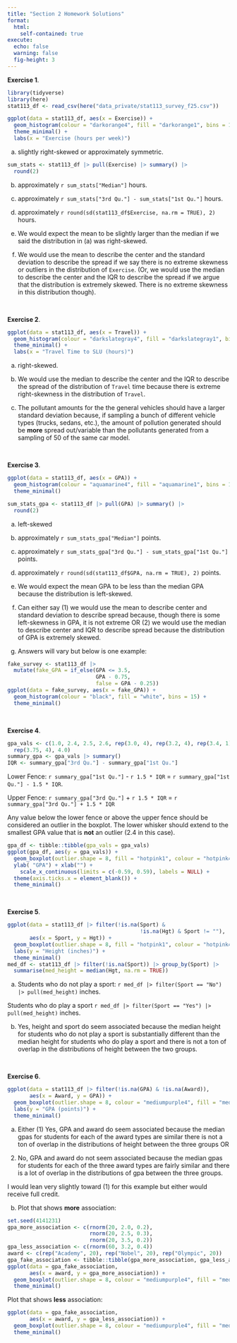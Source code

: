 ```yaml
---
title: "Section 2 Homework Solutions"
format: 
  html:
    self-contained: true
execute:
  echo: false
  warning: false
  fig-height: 3
---
```


__Exercise 1__.

```r
library(tidyverse)
library(here)
stat113_df <- read_csv(here("data_private/stat113_survey_f25.csv"))

ggplot(data = stat113_df, aes(x = Exercise)) + 
  geom_histogram(colour = "darkorange4", fill = "darkorange1", bins = 10) +
  theme_minimal() +
  labs(x = "Exercise (hours per week)")
```

a. slightly right-skewed or approximately symmetric.

<!-- (or approximately symmetric would also get credit). -->

```r
sum_stats <- stat113_df |> pull(Exercise) |> summary() |>
  round(2)
```

b. approximately `r sum_stats["Median"]` hours.

c. approximately `r sum_stats["3rd Qu."] - sum_stats["1st Qu."]` hours.

d. approximately `r round(sd(stat113_df$Exercise, na.rm = TRUE), 2)` hours.

e. We would expect the mean to be slightly larger than the median if we said the distribution in (a) was right-skewed.

f. We would use the mean to describe the center and the standard deviation to describe the spread if we say there is no extreme skewness or outliers in the distribution of `Exercise`. (Or, we would use the median to describe the center and the IQR to describe the spread if we argue that the distribution is extremely skewed. There is no extreme skewness in this distribution though).

<br>

__Exercise 2__.

```r
ggplot(data = stat113_df, aes(x = Travel)) + 
  geom_histogram(colour = "darkslategray4", fill = "darkslategray1", bins = 15) +
  theme_minimal() +
  labs(x = "Travel Time to SLU (hours)")
```

a. right-skewed.

b. We would use the median to describe the center and the IQR to describe the spread of the distribution of `Travel` time because there is extreme right-skewness in the distribution of `Travel`.

c. The pollutant amounts for the the general vehicles should have a larger standard deviation because, if sampling a bunch of different vehicle types (trucks, sedans, etc.), the amount of pollution generated should be __more__ spread out/variable than the pollutants generated from a sampling of 50 of the same car model.

<br>

__Exercise 3__. 

```r
ggplot(data = stat113_df, aes(x = GPA)) + 
  geom_histogram(colour = "aquamarine4", fill = "aquamarine1", bins = 15) +
  theme_minimal() 

sum_stats_gpa <- stat113_df |> pull(GPA) |> summary() |>
  round(2)
```

a. left-skewed

b. approximately `r sum_stats_gpa["Median"]` points.

c. approximately `r sum_stats_gpa["3rd Qu."] - sum_stats_gpa["1st Qu."]` points.

d. approximately `r round(sd(stat113_df$GPA, na.rm = TRUE), 2)` points.

e. We would expect the mean GPA to be less than the median GPA because the distribution is left-skewed.

f. Can either say (1) we would use the mean to describe center and standard deviation to describe spread because, though there is some left-skewness in GPA, it is not extreme OR (2) we would use the median to describe center and IQR to describe spread because the distribution of GPA is extremely skewed.

g. Answers will vary but below is one example:

```r
fake_survey <- stat113_df |>
  mutate(fake_GPA = if_else(GPA <= 3.5,
                            GPA - 0.75,
                            false = GPA - 0.25))
ggplot(data = fake_survey, aes(x = fake_GPA)) +
  geom_histogram(colour = "black", fill = "white", bins = 15) +
  theme_minimal()
```

<br>

__Exercise 4__.

```r
gpa_vals <- c(1.0, 2.4, 2.5, 2.6, rep(3.0, 4), rep(3.2, 4), rep(3.4, 1), rep(3.6, 4),
  rep(3.75, 4), 4.0)
summary_gpa <- gpa_vals |> summary()
IQR <- summary_gpa["3rd Qu."] - summary_gpa["1st Qu."]
```

Lower Fence: `r summary_gpa["1st Qu."]` - `r 1.5 * IQR` = `r summary_gpa["1st Qu."] - 1.5 * IQR`.

Upper Fence: `r summary_gpa["3rd Qu."]` + `r 1.5 * IQR` = `r summary_gpa["3rd Qu."] + 1.5 * IQR`

Any value below the lower fence or above the upper fence should be considered an outlier in the boxplot. The lower whisker should extend to the smallest GPA value that is __not__ an outlier (2.4 in this case).

```r
gpa_df <- tibble::tibble(gpa_vals = gpa_vals)
ggplot(gpa_df, aes(y = gpa_vals)) +
  geom_boxplot(outlier.shape = 8, fill = "hotpink1", colour = "hotpink4") +
  ylab( "GPA") + xlab("") +
    scale_x_continuous(limits = c(-0.59, 0.59), labels = NULL) +
  theme(axis.ticks.x = element_blank()) +
  theme_minimal()
```

<br>

__Exercise 5__.

```r
ggplot(data = stat113_df |> filter(!is.na(Sport) &
                                          !is.na(Hgt) & Sport != ""),
       aes(x = Sport, y = Hgt)) +
  geom_boxplot(outlier.shape = 8, fill = "hotpink1", colour = "hotpink4") +
  labs(y = "Height (inches)") +
  theme_minimal()
med_df <- stat113_df |> filter(!is.na(Sport)) |> group_by(Sport) |>
  summarise(med_height = median(Hgt, na.rm = TRUE))
```

a. Students who do not play a sport: `r med_df |> filter(Sport == "No") |> pull(med_height)` inches.

Students who do play a sport `r med_df |> filter(Sport == "Yes") |> pull(med_height)` inches.

b. Yes, height and sport do seem associated because the median height for students who do not play a sport is substantially different than the median height for students who do play a sport and there is not a ton of overlap in the distributions of height between the two groups.

<!-- OR  No, height and sport do not seem associated because the median heights for students who do and do not play sport are fairly similar and there is a lot of overlap in the distributions of height between the two groups. -->

<br>

__Exercise 6__. 

```r
ggplot(data = stat113_df |> filter(!is.na(GPA) & !is.na(Award)),
       aes(x = Award, y = GPA)) +
  geom_boxplot(outlier.shape = 8, colour = "mediumpurple4", fill = "mediumpurple1") +
  labs(y = "GPA (points)") +
  theme_minimal()
```

a. Either (1) Yes, GPA and award do seem associated because the median gpas for students for each of the award types are similar there is not a ton of overlap in the distributions of height between the three groups OR 

(2) No, GPA and award do not seem associated because the median gpas for students for each of the three award types are fairly similar and there is a lot of overlap in the distributions of gpa between the three groups.

I would lean very slightly toward (1) for this example but either would receive full credit.

b. Plot that shows __more__ association:

```r
set.seed(4141231)
gpa_more_association <- c(rnorm(20, 2.0, 0.2),
                          rnorm(20, 2.5, 0.3),
                          rnorm(20, 3.5, 0.2))
gpa_less_association <- c(rnorm(60, 3.2, 0.4))
award <- c(rep("Academy", 20), rep("Nobel", 20), rep("Olympic", 20))
gpa_fake_association <- tibble::tibble(gpa_more_association, gpa_less_association, award)
ggplot(data = gpa_fake_association,
       aes(x = award, y = gpa_more_association)) +
  geom_boxplot(outlier.shape = 8, colour = "mediumpurple4", fill = "mediumpurple1") +
  theme_minimal()
```

Plot that shows __less__ association:

```r
ggplot(data = gpa_fake_association,
       aes(x = award, y = gpa_less_association)) +
  geom_boxplot(outlier.shape = 8, colour = "mediumpurple4", fill = "mediumpurple1") +
  theme_minimal()
```

<br>


